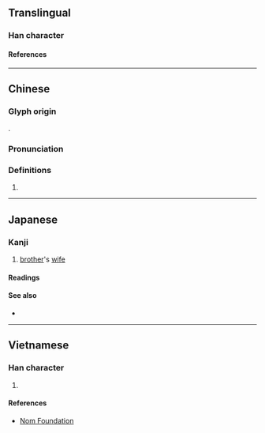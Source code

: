 {{character info}}
==Translingual==

===Han character===
{{Han char|rn=38|rad=女|as=07|sn=10|four=46414|canj=VWG|ids=⿰女里}}

====References====
{{Han ref|kx=0261.410|dkj=06287|dj=0528.210|hdz=21051.030|uh=5A0C}}

----

==Chinese==
{{zh-forms}}

===Glyph origin===
{{Han etym}}
{{Han compound|女|里|ls=psc|c1=s|c2=p|t1=woman}}.

===Pronunciation===
{{zh-pron
|m=lǐ
|c=lei5
|mc=y
|oc=y
|cat=n
}}

===Definitions===
{{zh-hanzi}}

# {{zh-only|妯娌}}

----

==Japanese==

===Kanji===
{{ja-kanji|grade=|rs=女07}}

# [[brother]]'s [[wife]]

====Readings====
{{ja-readings
|goon=り
|kanon=り
|kun=あいよめ-<あひ.よめ-
}}

====See also====
* {{ja-r|兄嫁|あによめ|[[elder]] [[brother]]'s [[wife]]}}

----

==Vietnamese==

===Han character===
{{vi-hantu|lí|rs=女07}}

# {{rfdef|vi|sort=女07}}

====References====
* [http://nomfoundation.org/common/nom_details.php?codepoint=5a0c Nom Foundation]